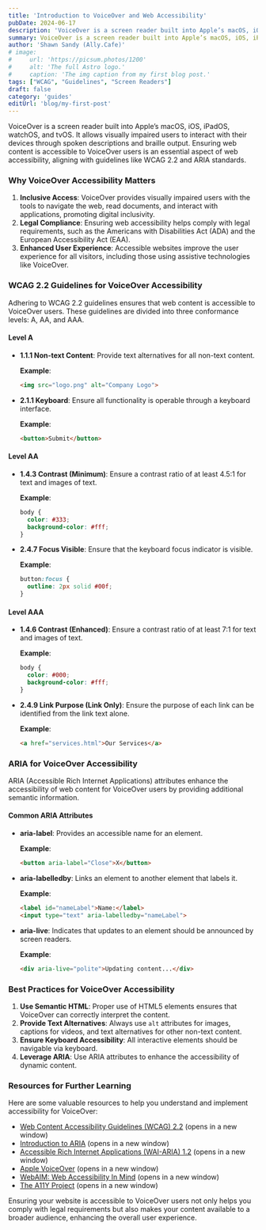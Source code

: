 ```yaml
---
title: 'Introduction to VoiceOver and Web Accessibility'
pubDate: 2024-06-17
description: 'VoiceOver is a screen reader built into Apple’s macOS, iOS, iPadOS, watchOS, and tvOS.'
summary: VoiceOver is a screen reader built into Apple’s macOS, iOS, iPadOS, watchOS, and tvOS. It allows visually impaired users to interact with their devices through spoken descriptions and braille output.
author: 'Shawn Sandy (Ally.Cafe)'
# image:
#     url: 'https://picsum.photos/1200'
#     alt: 'The full Astro logo.'
#     caption: 'The img caption from my first blog post.'
tags: ["WCAG", "Guidelines", "Screen Readers"]
draft: false
category: 'guides'
editUrl: 'blog/my-first-post'
---
```


VoiceOver is a screen reader built into Apple’s macOS, iOS, iPadOS, watchOS, and tvOS. It allows visually impaired users to interact with their devices through spoken descriptions and braille output. Ensuring web content is accessible to VoiceOver users is an essential aspect of web accessibility, aligning with guidelines like WCAG 2.2 and ARIA standards.

### Why VoiceOver Accessibility Matters

1. **Inclusive Access**: VoiceOver provides visually impaired users with the tools to navigate the web, read documents, and interact with applications, promoting digital inclusivity.
2. **Legal Compliance**: Ensuring web accessibility helps comply with legal requirements, such as the Americans with Disabilities Act (ADA) and the European Accessibility Act (EAA).
3. **Enhanced User Experience**: Accessible websites improve the user experience for all visitors, including those using assistive technologies like VoiceOver.

### WCAG 2.2 Guidelines for VoiceOver Accessibility

Adhering to WCAG 2.2 guidelines ensures that web content is accessible to VoiceOver users. These guidelines are divided into three conformance levels: A, AA, and AAA.

#### Level A

- **1.1.1 Non-text Content**: Provide text alternatives for all non-text content.
  
  **Example**:
  ```html
  <img src="logo.png" alt="Company Logo">
  ```

- **2.1.1 Keyboard**: Ensure all functionality is operable through a keyboard interface.
  
  **Example**:
  ```html
  <button>Submit</button>
  ```

#### Level AA

- **1.4.3 Contrast (Minimum)**: Ensure a contrast ratio of at least 4.5:1 for text and images of text.
  
  **Example**:
  ```css
  body {
    color: #333;
    background-color: #fff;
  }
  ```

- **2.4.7 Focus Visible**: Ensure that the keyboard focus indicator is visible.
  
  **Example**:
  ```css
  button:focus {
    outline: 2px solid #00f;
  }
  ```

#### Level AAA

- **1.4.6 Contrast (Enhanced)**: Ensure a contrast ratio of at least 7:1 for text and images of text.
  
  **Example**:
  ```css
  body {
    color: #000;
    background-color: #fff;
  }
  ```

- **2.4.9 Link Purpose (Link Only)**: Ensure the purpose of each link can be identified from the link text alone.
  
  **Example**:
  ```html
  <a href="services.html">Our Services</a>
  ```

### ARIA for VoiceOver Accessibility

ARIA (Accessible Rich Internet Applications) attributes enhance the accessibility of web content for VoiceOver users by providing additional semantic information.

#### Common ARIA Attributes

- **aria-label**: Provides an accessible name for an element.
  
  **Example**:
  ```html
  <button aria-label="Close">X</button>
  ```

- **aria-labelledby**: Links an element to another element that labels it.
  
  **Example**:
  ```html
  <label id="nameLabel">Name:</label>
  <input type="text" aria-labelledby="nameLabel">
  ```

- **aria-live**: Indicates that updates to an element should be announced by screen readers.
  
  **Example**:
  ```html
  <div aria-live="polite">Updating content...</div>
  ```

### Best Practices for VoiceOver Accessibility

1. **Use Semantic HTML**: Proper use of HTML5 elements ensures that VoiceOver can correctly interpret the content.
2. **Provide Text Alternatives**: Always use `alt` attributes for images, captions for videos, and text alternatives for other non-text content.
3. **Ensure Keyboard Accessibility**: All interactive elements should be navigable via keyboard.
4. **Leverage ARIA**: Use ARIA attributes to enhance the accessibility of dynamic content.

### Resources for Further Learning

Here are some valuable resources to help you understand and implement accessibility for VoiceOver:

- [Web Content Accessibility Guidelines (WCAG) 2.2](https://www.w3.org/TR/WCAG22/) (opens in a new window)
- [Introduction to ARIA](https://developer.mozilla.org/en-US/docs/Web/Accessibility/ARIA) (opens in a new window)
- [Accessible Rich Internet Applications (WAI-ARIA) 1.2](https://www.w3.org/TR/wai-aria-1.2/) (opens in a new window)
- [Apple VoiceOver](https://www.apple.com/accessibility/voiceover/) (opens in a new window)
- [WebAIM: Web Accessibility In Mind](https://webaim.org/) (opens in a new window)
- [The A11Y Project](https://www.a11yproject.com/) (opens in a new window)

Ensuring your website is accessible to VoiceOver users not only helps you comply with legal requirements but also makes your content available to a broader audience, enhancing the overall user experience.